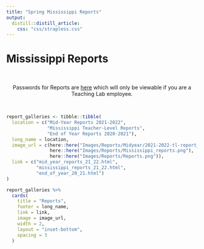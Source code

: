 ```yaml
---
title: "Spring Mississippi Reports"
output: 
  distill::distill_article:
    css: "css/strapless.css"
---
```


# Mississippi Reports

<br>

<center> Passwords for Reports are [here](https://docs.google.com/spreadsheets/d/1eAUdWEzc0R7WzpztOvutRp2FYDtpks37LSFV8sq8ezg/edit?usp=sharing) which will only be viewable if you are a Teaching Lab employee. </center>

<br>

```r
report_galleries <- tibble::tibble(
  location = c("Mid-Year Reports 2021-2022",
               "Mississippi Teacher-Level Reports",
               "End of Year Reports 2020-2021"),
  long_name = location,
  image_url = c(here::here("Images/Reports/Midyear/2021-2022-tl-report_All Partners.png"),
                here::here("Images/Reports/Mississippi_reports.png"),
                here::here("Images/Reports/Reports.png")),
  link = c("mid_year_reports_21_22.html",
           "mississippi_reports_21_22.html",
           "end_of_year_20_21.html")
)

report_galleries %>%
  cards(
    title = "Reports",
    footer = long_name,
    link = link,
    image = image_url,
    width = 2,
    layout = "inset-bottom",
    spacing = 3
  )
```

